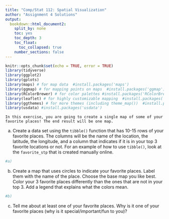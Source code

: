 ```yaml
---
title: "Comp/Stat 112: Spatial Visualization"
author: "Assignment 4 Solutions"
output:
  bookdown::html_document2:
    split_by: none
    toc: yes
    toc_depth: 3
    toc_float:
      toc_collapsed: true
    number_sections: false
---
```


```r
knitr::opts_chunk$set(echo = TRUE, error = TRUE)
library(tidyverse)
library(ggplot2)
library(gplots)
library(maps) # for map data  #install.packages('maps')
library(ggmap) # for mapping points on maps  #install.packages('ggmap')
library(RColorBrewer) # for color palettes #install.packages('RColorBrewer')
library(leaflet) # for highly customizable mapping  #install.packages('leaflet')
library(ggthemes) # for more themes (including theme_map())  #install.packages('ggthemes')
library(usdata) #install.packages('usdata')
```


```exercise
In this exercise, you are going to create a single map of some of your favorite places! The end result will be one map.
```

a. Create a data set using the `tibble()` function that has 10-15 rows of your favorite places. The columns will be the name of the location, the latitude, the longitude, and a column that indicates if it is in your top 3 favorite locations or not. For an example of how to use `tibble()`, look at the `favorite_stp` that is created manually online.  

```r
#a)


```

b. Create a map that uses circles to indicate your favorite places. Label them with the name of the place. Choose the base map you like best. Color your 3 favorite places differently than the ones that are not in your top 3. Add a legend that explains what the colors mean. 

```r
#b)

```

c. Tell me about at least one of your favorite places. Why is it one of your favorite places (why is it special/important/fun to you)?


